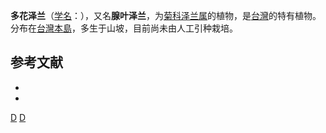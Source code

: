 {{Speciesbox 
| taxon = Eupatorium amabile
| authority = Kitamura
}}
'''多花泽兰'''（[[学名|学名]]：{{lang|la|''Eupatorium amabile''}}），又名'''腺叶泽兰'''，为[[菊科|菊科]][[泽兰属|泽兰属]]的植物，是[[台灣|台灣]]的特有植物。分布在[[台灣島|台灣本島]]，多生于山坡，目前尚未由人工引种栽培。

== 参考文献 ==

* {{cite web| url =http://www.bioinfo.cn/db05/KmzwSpecies.php?action=view&id=4353| title =多花泽兰| work =《中国高等植物数据库全库》| publisher =中国科学院微生物研究所| author =昆明植物研究所| accessdate =2009-02-25| deadurl =yes| archiveurl =https://web.archive.org/web/20160305064010/http://www.bioinfo.cn/db05/KmzwSpecies.php?action=view&id=4353| archivedate =2016-03-05}}
* {{TaiBNET| zh=腺叶泽兰 | id=202470 | binomial=Eupatorium amabile | authority=Kitam., 1932 | var= | accessdate=2013-01-24}}
{{Taxonbar|from=Q5409943}}

[[Category:泽兰属|D]]
[[Category:臺灣特有植物|D]]
